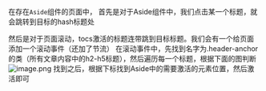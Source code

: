 在存在`Aside`组件的页面中，
首先是对于Aside组件中，我们点击某一个标题，就会跳转到目标的hash标题处

然后是对于页面滚动，tocs激活的标题连带跳到目标标题。我们会有一个给页面添加一个滚动事件（还加了节流）
在滚动事件中，先找到名字为.header-anchor的类（所有文章内容中的h2-h5标题），然后遍历每一个标题，根据下面的图判断
![image.png](https://cdn.nlark.com/yuque/0/2024/png/34286503/1717933779119-19c828c9-9a1c-44ee-8322-862c79be3938.png#averageHue=%23fefefe&clientId=u2973d274-bf0c-4&from=paste&height=559&id=ucfbafd13&originHeight=1188&originWidth=1577&originalType=binary&ratio=1.5&rotation=0&showTitle=false&size=160570&status=done&style=none&taskId=u87a428ba-05f7-47a0-85a9-52013d4ad50&title=&width=742.3333740234375)
找到之后，根据下标找到Aside中的需要激活的元素位置，然后激活即可

